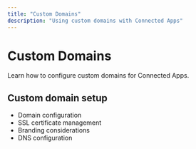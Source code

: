 ```yaml
---
title: "Custom Domains"
description: "Using custom domains with Connected Apps"
---
```


# Custom Domains

Learn how to configure custom domains for Connected Apps.

## Custom domain setup

- Domain configuration
- SSL certificate management
- Branding considerations
- DNS configuration

